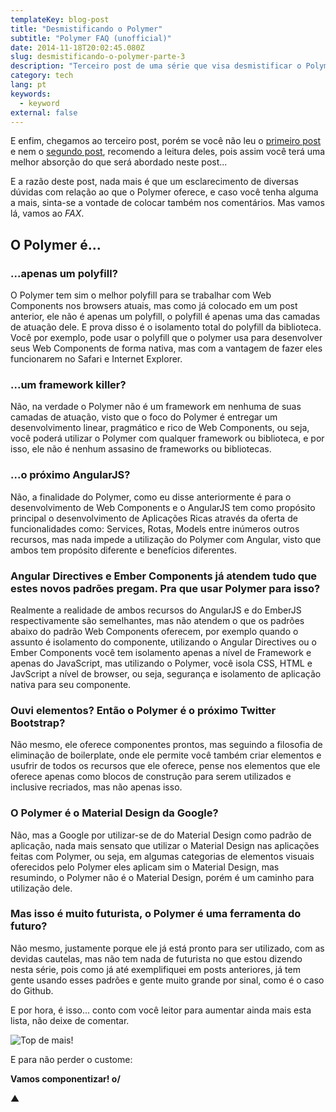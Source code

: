 ```yaml
---
templateKey: blog-post
title: "Desmistificando o Polymer"
subtitle: "Polymer FAQ (unofficial)"
date: 2014-11-18T20:02:45.080Z
slug: desmistificando-o-polymer-parte-3
description: "Terceiro post de uma série que visa desmistificar o Polymer."
category: tech
lang: pt
keywords:
  - keyword
external: false
---
```


E enfim, chegamos ao terceiro post, porém se você não leu o [primeiro post](https://betomuniz.com/blog/desmistificando-o-polymer-parte-1/) e nem o [segundo post](https://betomuniz.com/blog/desmistificando-o-polymer-parte-2/), recomendo a leitura deles, pois assim você terá uma melhor absorção do que será abordado neste post...

E a razão deste post, nada mais é que um esclarecimento de diversas dúvidas com relação ao que o Polymer oferece, e caso você tenha alguma a mais, sinta-se a vontade de colocar também nos comentários. Mas vamos lá, vamos ao _FAX_.

## O Polymer é...

### ...apenas um polyfill?

O Polymer tem sim o melhor polyfill para se trabalhar com Web Components nos browsers atuais, mas como já colocado em um post anterior, ele não é apenas um polyfill, o polyfill é apenas uma das camadas de atuação dele. E prova disso é o isolamento total do polyfill da biblioteca. Você por exemplo, pode usar o polyfill que o polymer usa para desenvolver seus Web Components de forma nativa, mas com a vantagem de fazer eles funcionarem no Safari e Internet Explorer.

### ...um framework killer?

Não, na verdade o Polymer não é um framework em nenhuma de suas camadas de atuação, visto que o foco do Polymer é entregar um desenvolvimento linear, pragmático e rico de Web Components, ou seja, você poderá utilizar o Polymer com qualquer framework ou biblioteca, e por isso, ele não é nenhum assasino de frameworks ou bibliotecas.

### ...o próximo AngularJS?

Não, a finalidade do Polymer, como eu disse anteriormente é para o desenvolvimento de Web Components e o AngularJS tem como propósito principal o desenvolvimento de Aplicações Ricas através da oferta de funcionalidades como: Services, Rotas, Models entre inúmeros outros recursos, mas nada impede a utilização do Polymer com Angular, visto que ambos tem propósito diferente e benefícios diferentes.

### Angular Directives e Ember Components já atendem tudo que estes novos padrões pregam. Pra que usar Polymer para isso?

Realmente a realidade de ambos recursos do AngularJS e do EmberJS respectivamente são semelhantes, mas não atendem o que os padrões abaixo do padrão Web Components oferecem, por exemplo quando o assunto é isolamento do componente, utilizando o Angular Directives ou o Ember Components você tem isolamento apenas a nível de Framework e apenas do JavaScript, mas utilizando o Polymer, você isola CSS, HTML e JavScript a nível de browser, ou seja, segurança e isolamento de aplicação nativa para seu componente.

### Ouvi elementos? Então o Polymer é o próximo Twitter Bootstrap?

Não mesmo, ele oferece componentes prontos, mas seguindo a filosofia de eliminação de boilerplate, onde ele permite você também criar elementos e usufrir de todos os recursos que ele oferece, pense nos elementos que ele oferece apenas como blocos de construção para serem utilizados e inclusive recriados, mas não apenas isso.

### O Polymer é o Material Design da Google?

Não, mas a Google por utilizar-se de do Material Design como padrão de aplicação, nada mais sensato que utilizar o Material Design nas aplicações feitas com Polymer, ou seja, em algumas categorias de elementos visuais oferecidos pelo Polymer eles aplicam sim o Material Design, mas resumindo, o Polymer não é o Material Design, porém é um caminho para utilização dele.

### Mas isso é muito futurista, o Polymer é uma ferramenta do futuro?

Não mesmo, justamente porque ele já está pronto para ser utilizado, com as devidas cautelas, mas não tem nada de futurista no que estou dizendo nesta série, pois como já até exemplifiquei em posts anteriores, já tem gente usando esses padrões e gente muito grande por sinal, como é o caso do Github.

E por hora, é isso... conto com você leitor para aumentar ainda mais esta lista, não deixe de comentar.

![Top de mais!](https://cldup.com/uLAiz_kWLn.gif)

E para não perder o custome:

**Vamos componentizar! o/**

▲

